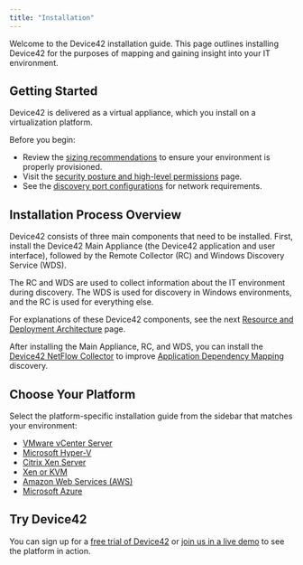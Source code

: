 ```yaml
---
title: "Installation"
---
```


Welcome to the Device42 installation guide. This page outlines installing Device42 for the purposes of mapping and gaining insight into your IT environment.

## Getting Started

Device42 is delivered as a virtual appliance, which you install on a virtualization platform.

Before you begin:
- Review the [sizing recommendations](sizing-recommendations.mdx) to ensure your environment is properly provisioned.
- Visit the [security posture and high-level permissions](security-posture-and-high-level-permissions.mdx) page.
- See the [discovery port configurations](discovery-port-configurations.mdx) for network requirements.

## Installation Process Overview

Device42 consists of three main components that need to be installed. First, install the Device42 Main Appliance (the Device42 application and user interface), followed by the Remote Collector (RC) and Windows Discovery Service (WDS). 

The RC and WDS are used to collect information about the IT environment during discovery. The WDS is used for discovery in Windows environments, and the RC is used for everything else.

For explanations of these Device42 components, see the next [Resource and Deployment Architecture](resource-and-deployment-architecture-overview.mdx) page.

After installing the Main Appliance, RC, and WDS, you can install the [Device42 NetFlow Collector](installing-the-d42-netflow-collector-as-a-service.mdx) to improve [Application Dependency Mapping](/apps/enterprise-application-dependency-mapping/index.mdx) discovery.

## Choose Your Platform

Select the platform-specific installation guide from the sidebar that matches your environment:

- [VMware vCenter Server](installation-vcenter-server.mdx)
- [Microsoft Hyper-V](installation-microsoft-hyperv.mdx)
- [Citrix Xen Server](installation-citrix-xen-server.mdx)
- [Xen or KVM](installation-xen-or-kvm-using-virt-manager.mdx) 
- [Amazon Web Services (AWS)](installation-amazon-web-services.mdx)
- [Microsoft Azure](installation-microsoft-azure.mdx)

## Try Device42

You can sign up for a [free trial of Device42](https://www.device42.com/try-device42/) or [join us in a live demo](https://www.device42.com/weekly-demo/?nab=0) to see the platform in action.
